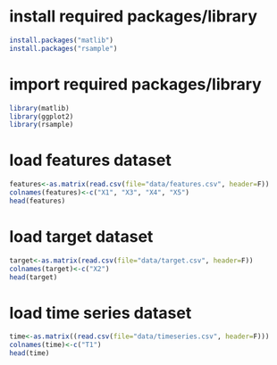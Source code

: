 # install required packages/library
```r
install.packages("matlib")
install.packages("rsample")
```

# import required packages/library
```r
library(matlib)
library(ggplot2)
library(rsample)
```

# load features dataset
```r
features<-as.matrix(read.csv(file="data/features.csv", header=F))
colnames(features)<-c("X1", "X3", "X4", "X5")
head(features)
```

# load target dataset
```r
target<-as.matrix(read.csv(file="data/target.csv", header=F))
colnames(target)<-c("X2")
head(target)
```

# load time series dataset
```r
time<-as.matrix((read.csv(file="data/timeseries.csv", header=F)))
colnames(time)<-c("T1")
head(time)
```

